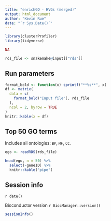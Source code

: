 ```yaml
---
title: "enrichGO - HVGs (merged)"
output: html_document
author: "Kevin Rue"
date: "`r Sys.Date()`"
---
```


```r
library(clusterProfiler)
library(tidyverse)
```

```r
NA
```


```r
rds_file <- snakemake@input[["rds"]]
```

## Run parameters

```r
format_bold <- function(x) sprintf("**%s**", x)
df <- matrix(
  data = c(
    format_bold("Input file"), rds_file
  ),
  ncol = 2, byrow = TRUE
)
knitr::kable(x = df)
```

## Top 50 GO terms

Includes all ontologies: `BP`, `MF`, `CC`.

```r
ego <- readRDS(rds_file)
```

```r
head(ego, n = 50) %>% 
  select(-geneID) %>%
  knitr::kable("pipe")
```

## Session info

`r date()`

Bioconductor version `r BiocManager::version()`

```r
sessionInfo()
```
